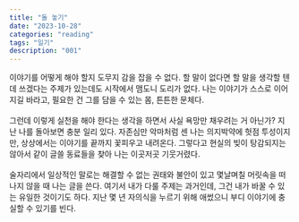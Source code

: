 ```yaml
---
title: "돌 놓기"
date: "2023-10-28"
categories: "reading"
tags: "일기"
description: "001"
---
```


이야기를 어떻게 해야 할지 도무지 감을 잡을 수 없다. 할 말이 없다면 할 말을 생각할 텐데 쓰겠다는 주제가 있는데도 시작에서 맴도니 도리가 없다. 나는 이야기가 스스로 이어지길 바라고, 필요한 건 그를 담을 수 있는 몸, 튼튼한 문체다.  
<br/>
그런데 이렇게 실천을 해야 한다는 생각을 하면서 사실 욕망만 채우려는 거 아닌가? 지난 나를 돌아보면 충분 일리 있다. 자존심만 악마처럼 센 나는 의지박약에 헛점 투성이지만, 상상에서는 이야기를 끝까지 꽃피우고 내려온다. 그렇다고 현실의 빚이 탕감되지는 않아서 같이 글쓸 동료들을 찾아 나는 이곳저곳 기웃거렸다.  
<br/>
술자리에서 일상적인 말로는 해결할 수 없는 권태와 불안이 있고 몇날며칠 머릿속을 떠나지 않을 때 나는 글을 쓴다. 여기서 내가 다룰 주제는 과거인데, 그건 내가 바꿀 수 있는 유일한 것이기도 하다. 지난 몇 년 자의식을 누르기 위해 애썼으니 부디 이야기에 충실할 수 있기를 빈다.